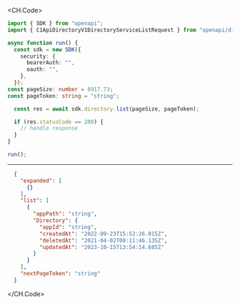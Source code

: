 
<CH.Code>
```typescript List.ts
import { SDK } from "openapi";
import { C1ApiDirectoryV1DirectoryServiceListRequest } from "openapi/dist/models/operations";

async function run() {
  const sdk = new SDK({
    security: {
      bearerAuth: "",
      oauth: "",
    },
  });
const pageSize: number = 8917.73;
const pageToken: string = "string";

  const res = await sdk.directory.list(pageSize, pageToken);

  if (res.statusCode == 200) {
    // handle response
  }
}

run();
```
---

```json Example Response
  {
    "expanded": [
      {}
    ],
    "list": [
      {
        "appPath": "string",
        "Directory": {
          "appId": "string",
          "createdAt": "2022-09-23T15:52:26.015Z",
          "deletedAt": "2021-04-02T00:11:46.135Z",
          "updatedAt": "2023-10-15T13:54:14.685Z"
        }
      }
    ],
    "nextPageToken": "string"
  }
```
</CH.Code>
